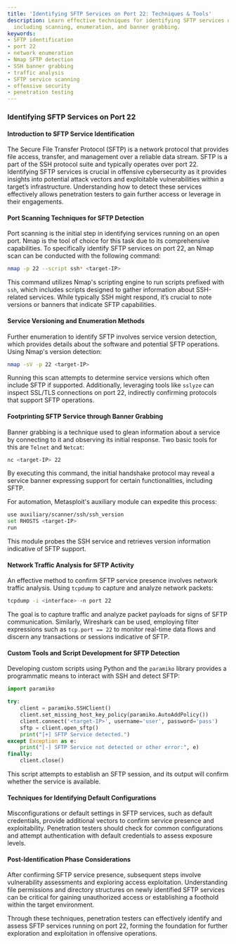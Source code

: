 ```yaml
---
title: 'Identifying SFTP Services on Port 22: Techniques & Tools'
description: Learn effective techniques for identifying SFTP services on port 22,
  including scanning, enumeration, and banner grabbing.
keywords:
- SFTP identification
- port 22
- network enumeration
- Nmap SFTP detection
- SSH banner grabbing
- traffic analysis
- SFTP service scanning
- offensive security
- penetration testing
---
```


### Identifying SFTP Services on Port 22

#### Introduction to SFTP Service Identification

The Secure File Transfer Protocol (SFTP) is a network protocol that provides file access, transfer, and management over a reliable data stream. SFTP is a part of the SSH protocol suite and typically operates over port 22. Identifying SFTP services is crucial in offensive cybersecurity as it provides insights into potential attack vectors and exploitable vulnerabilities within a target’s infrastructure. Understanding how to detect these services effectively allows penetration testers to gain further access or leverage in their engagements.

#### Port Scanning Techniques for SFTP Detection

Port scanning is the initial step in identifying services running on an open port. Nmap is the tool of choice for this task due to its comprehensive capabilities. To specifically identify SFTP services on port 22, an Nmap scan can be conducted with the following command:

```bash
nmap -p 22 --script ssh* <target-IP>
```

This command utilizes Nmap's scripting engine to run scripts prefixed with `ssh`, which includes scripts designed to gather information about SSH-related services. While typically SSH might respond, it’s crucial to note versions or banners that indicate SFTP capabilities.

#### Service Versioning and Enumeration Methods

Further enumeration to identify SFTP involves service version detection, which provides details about the software and potential SFTP operations. Using Nmap's version detection:

```bash
nmap -sV -p 22 <target-IP>
```

Running this scan attempts to determine service versions which often include SFTP if supported. Additionally, leveraging tools like `sslyze` can inspect SSL/TLS connections on port 22, indirectly confirming protocols that support SFTP operations.

#### Footprinting SFTP Service through Banner Grabbing

Banner grabbing is a technique used to glean information about a service by connecting to it and observing its initial response. Two basic tools for this are `Telnet` and `Netcat`:

```bash
nc <target-IP> 22
```

By executing this command, the initial handshake protocol may reveal a service banner expressing support for certain functionalities, including SFTP.

For automation, Metasploit's auxiliary module can expedite this process:

```bash
use auxiliary/scanner/ssh/ssh_version
set RHOSTS <target-IP>
run
```

This module probes the SSH service and retrieves version information indicative of SFTP support.

#### Network Traffic Analysis for SFTP Activity

An effective method to confirm SFTP service presence involves network traffic analysis. Using `tcpdump` to capture and analyze network packets:

```bash
tcpdump -i <interface> -n port 22
```

The goal is to capture traffic and analyze packet payloads for signs of SFTP communication. Similarly, Wireshark can be used, employing filter expressions such as `tcp.port == 22` to monitor real-time data flows and discern any transactions or sessions indicative of SFTP.

#### Custom Tools and Script Development for SFTP Detection

Developing custom scripts using Python and the `paramiko` library provides a programmatic means to interact with SSH and detect SFTP:

```python
import paramiko

try:
    client = paramiko.SSHClient()
    client.set_missing_host_key_policy(paramiko.AutoAddPolicy())
    client.connect('<target-IP>', username='user', password='pass')
    sftp = client.open_sftp()
    print("[+] SFTP Service detected.")
except Exception as e:
    print("[-] SFTP Service not detected or other error:", e)
finally:
    client.close()
```

This script attempts to establish an SFTP session, and its output will confirm whether the service is available.

#### Techniques for Identifying Default Configurations

Misconfigurations or default settings in SFTP services, such as default credentials, provide additional vectors to confirm service presence and exploitability. Penetration testers should check for common configurations and attempt authentication with default credentials to assess exposure levels.

#### Post-Identification Phase Considerations

After confirming SFTP service presence, subsequent steps involve vulnerability assessments and exploring access exploitation. Understanding file permissions and directory structures on newly identified SFTP services can be critical for gaining unauthorized access or establishing a foothold within the target environment.

Through these techniques, penetration testers can effectively identify and assess SFTP services running on port 22, forming the foundation for further exploration and exploitation in offensive operations.